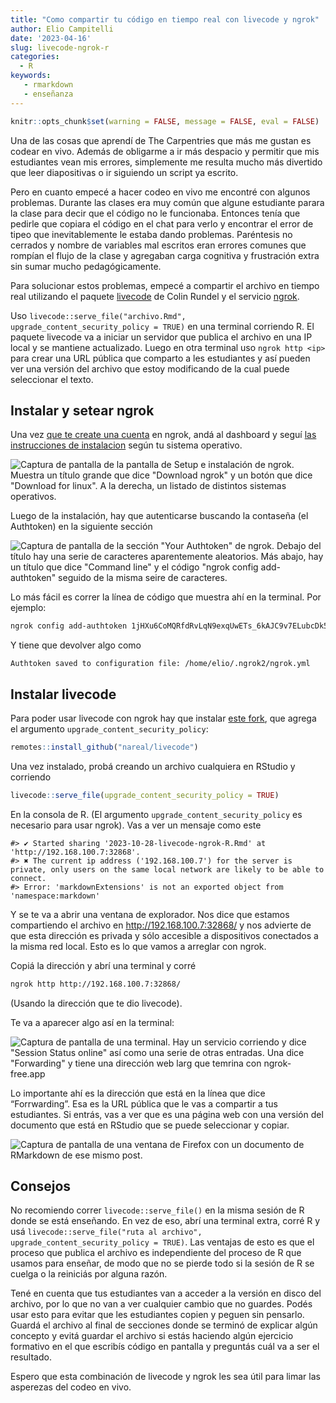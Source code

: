 ```yaml
---
title: "Como compartir tu código en tiempo real con livecode y ngrok"
author: Elio Campitelli
date: '2023-04-16'
slug: livecode-ngrok-r
categories:
  - R
keywords:
   - rmarkdown
   - enseñanza
---
```


```r
knitr::opts_chunk$set(warning = FALSE, message = FALSE, eval = FALSE)
```

Una de las cosas que aprendí de The Carpentries que más me gustan es codear en vivo.
Además de obligarme a ir más despacio y permitir que mis estudiantes vean mis errores, simplemente me resulta mucho más divertido que leer diapositivas o ir siguiendo un script ya escrito.

Pero en cuanto empecé a hacer codeo en vivo me encontré con algunos problemas.
Durante las clases era muy común que algune estudiante parara la clase para decir que el código no le funcionaba.
Entonces tenía que pedirle que copiara el código en el chat para verlo y encontrar el error de tipeo que inevitablemente le estaba dando problemas.
Paréntesis no cerrados y nombre de variables mal escritos eran errores comunes que rompían el flujo de la clase y agregaban carga cognitiva y frustración extra sin sumar mucho pedagógicamente.

Para solucionar estos problemas, empecé a compartir el archivo en tiempo real utilizando el paquete [livecode](https://github.com/rundel/livecode) de Colin Rundel y el servicio [ngrok](https://ngrok.com/).

Uso `livecode::serve_file("archivo.Rmd", upgrade_content_security_policy = TRUE)` en una terminal corriendo R.
El paquete livecode va a iniciar un servidor que publica el archivo en una IP local y se mantiene actualizado.
Luego en otra terminal uso `ngrok http <ip>` para crear una URL pública que comparto a les estudiantes y así pueden ver una versión del archivo que estoy modificando de la cual puede seleccionar el texto.

## Instalar y setear ngrok

Una vez [que te create una cuenta](#0) en ngrok, andá al dashboard y seguí [las instrucciones de instalacion](https://dashboard.ngrok.com/get-started/setup) según tu sistema operativo.

![](/images/Screenshot%20from%202023-10-28%2018.39.07.png){alt="Captura de pantalla de la pantalla de Setup e instalación de ngrok. Muestra un título grande que dice \"Download ngrok\" y un botón que dice \"Download for linux\". A la derecha, un listado de distintos sistemas operativos."}

Luego de la instalación, hay que autenticarse buscando la contaseña (el Authtoken) en la siguiente sección

![](/images/Screenshot%20from%202023-10-28%2018.39.45.png){alt="Captura de pantalla de la sección \"Your Authtoken\" de ngrok. Debajo del título hay una serie de caracteres aparentemente aleatorios. Más abajo, hay un título que dice \"Command line\" y el código \"ngrok config add-authtoken\" seguido de la misma seire de caracteres."}

Lo más fácil es correr la línea de código que muestra ahí en la terminal.
Por ejemplo:

``` bash
ngrok config add-authtoken 1jHXu6CoMQRfdRvLqN9exqUwETs_6kAJC9v7ELubcDk5QHkE5
```

Y tiene que devolver algo como

```         
Authtoken saved to configuration file: /home/elio/.ngrok2/ngrok.yml
```

## Instalar livecode

Para poder usar livecode con ngrok hay que instalar [este fork](https://github.com/nareal/livecode), que agrega el argumento `upgrade_content_security_policy`:

``` r
remotes::install_github("nareal/livecode")
```

Una vez instalado, probá creando un archivo cualquiera en RStudio y corriendo

``` r
livecode::serve_file(upgrade_content_security_policy = TRUE)
```

En la consola de R.
(El argumento `upgrade_content_security_policy` es necesario para usar ngrok).
Vas a ver un mensaje como este

```         
#> ✔ Started sharing '2023-10-28-livecode-ngrok-R.Rmd' at 'http://192.168.100.7:32868'.
#> ✖ The current ip address ('192.168.100.7') for the server is private, only users on the same local network are likely to be able to connect.
#> Error: 'markdownExtensions' is not an exported object from 'namespace:markdown'
```

Y se te va a abrir una ventana de explorador.
Nos dice que estamos compartiendo el archivo en <http://192.168.100.7:32868/> y nos advierte de que esta dirección es privada y sólo accesible a dispositivos conectados a la misma red local.
Esto es lo que vamos a arreglar con ngrok.

Copiá la dirección y abrí una terminal y corré

``` bash
ngrok http http://192.168.100.7:32868/
```

(Usando la dirección que te dio livecode).

Te va a aparecer algo así en la terminal:

![](/images/Screenshot%20from%202023-10-28%2019.00.37.png){alt="Captura de pantalla de una terminal. Hay un servicio corriendo y dice \"Session Status                online\" así como una serie de otras entradas. Una dice \"Forwarding\" y tiene una dirección web larg que temrina con ngrok-free.app"}

Lo importante ahí es la dirección que está en la línea que dice "Forrwarding".
Esa es la URL pública que le vas a compartir a tus estudiantes.
Si entrás, vas a ver que es una página web con una versión del documento que está en RStudio que se puede seleccionar y copiar.

![](/images/Screenshot%20from%202023-10-28%2019.03.00.png){alt="Captura de pantalla de una ventana de Firefox con un documento de RMarkdown de ese mismo post."}

## Consejos

No recomiendo correr `livecode::serve_file()` en la misma sesión de R donde se está enseñando.
En vez de eso, abrí una terminal extra, corré R y usá `livecode::serve_file("ruta al archivo", upgrade_content_security_policy = TRUE)`.
Las ventajas de esto es que el proceso que publica el archivo es independiente del proceso de R que usamos para enseñar, de modo que no se pierde todo si la sesión de R se cuelga o la reiniciás por alguna razón.

Tené en cuenta que tus estudiantes van a acceder a la versión en disco del archivo, por lo que no van a ver cualquier cambio que no guardes.
Podés usar esto para evitar que les estudiantes copien y peguen sin pensarlo.
Guardá el archivo al final de secciones donde se terminó de explicar algún concepto y evitá guardar el archivo si estás haciendo algún ejercicio formativo en el que escribís código en pantalla y preguntás cuál va a ser el resultado.

Espero que esta combinación de livecode y ngrok les sea útil para limar las asperezas del codeo en vivo.
